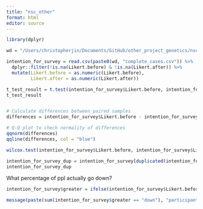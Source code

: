 ```yaml
---
title: "nsc_other"
format: html
editor: source
---
```


```r
library(dplyr)

wd = "/Users/christopherjin/Documents/GitHub/other_project_genetics/nsc_ortho/data/"
```

```r
intention_for_survey = read.csv(paste0(wd, "complete_cases.csv")) %>%
  dplyr::filter(!is.na(Likert.before) & !is.na(Likert.after)) %>%
  mutate(Likert.before = as.numeric(Likert.before),
         Likert.after = as.numeric(Likert.after))

t_test_result = t.test(intention_for_survey$Likert.before, intention_for_survey$Likert.after, paired = TRUE)
t_test_result


# Calculate differences between paired samples
differences = intention_for_survey$Likert.before - intention_for_survey$Likert.after

# Q-Q plot to check normality of differences
qqnorm(differences)
qqline(differences, col = "blue")
```

```r
wilcox.test(intention_for_survey$Likert.before, intention_for_survey$Likert.after, paired=TRUE)
```

```r
intention_for_survey_dup = intention_for_survey[duplicated(intention_for_survey$Email.Address),]
intention_for_survey_dup
```

What percentage of ppl actually go down?
```r
intention_for_survey$greater = ifelse(intention_for_survey$Likert.before> intention_for_survey$Likert.after, "down", "not-down")

message(paste(sum(intention_for_survey$greater == "down"), "participants have a decreased score out of:", nrow(intention_for_survey), "or 16.7% of participants"))
```

